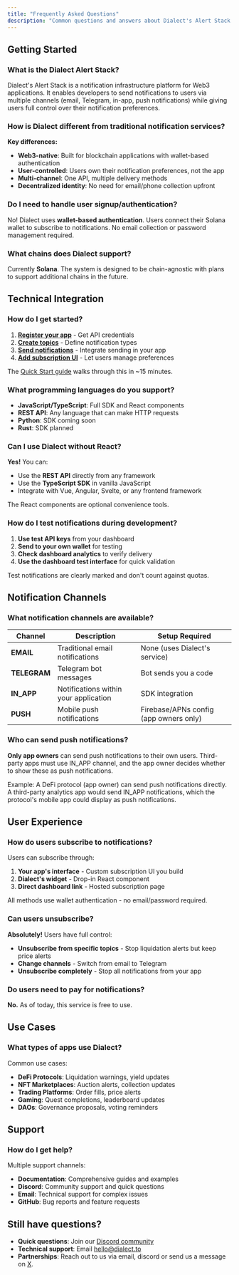 ```yaml
---
title: "Frequently Asked Questions"
description: "Common questions and answers about Dialect's Alert Stack."
---
```


## Getting Started

### What is the Dialect Alert Stack?

Dialect's Alert Stack is a notification infrastructure platform for Web3 applications. It enables developers to send notifications to users via multiple channels (email, Telegram, in-app, push notifications) while giving users full control over their notification preferences.

### How is Dialect different from traditional notification services?

**Key differences:**
- **Web3-native**: Built for blockchain applications with wallet-based authentication
- **User-controlled**: Users own their notification preferences, not the app
- **Multi-channel**: One API, multiple delivery methods
- **Decentralized identity**: No need for email/phone collection upfront

### Do I need to handle user signup/authentication?

No! Dialect uses **wallet-based authentication**. Users connect their Solana wallet to subscribe to notifications. No email collection or password management required.

### What chains does Dialect support?

Currently **Solana**. The system is designed to be chain-agnostic with plans to support additional chains in the future.

## Technical Integration

### How do I get started?

1. **[Register your app](/alerts/setup/register-app)** - Get API credentials
2. **[Create topics](/alerts/setup/topics-channels-subscribers)** - Define notification types
3. **[Send notifications](/alerts/send)** - Integrate sending in your app
4. **[Add subscription UI](/alerts/integrate-inbox/)** - Let users manage preferences

The [Quick Start guide](/alerts/quick-start) walks through this in ~15 minutes.

### What programming languages do you support?

- **JavaScript/TypeScript**: Full SDK and React components
- **REST API**: Any language that can make HTTP requests
- **Python**: SDK coming soon
- **Rust**: SDK planned

### Can I use Dialect without React?

**Yes!** You can:
- Use the **REST API** directly from any framework
- Use the **TypeScript SDK** in vanilla JavaScript
- Integrate with Vue, Angular, Svelte, or any frontend framework

The React components are optional convenience tools.

### How do I test notifications during development?

1. **Use test API keys** from your dashboard
2. **Send to your own wallet** for testing
3. **Check dashboard analytics** to verify delivery
4. **Use the dashboard test interface** for quick validation

Test notifications are clearly marked and don't count against quotas.

## Notification Channels

### What notification channels are available?

| Channel | Description | Setup Required |
|---------|-------------|----------------|
| **EMAIL** | Traditional email notifications | None (uses Dialect's service) |
| **TELEGRAM** | Telegram bot messages | Bot sends you a code |
| **IN_APP** | Notifications within your application | SDK integration |
| **PUSH** | Mobile push notifications | Firebase/APNs config (app owners only) |


### Who can send push notifications?

**Only app owners** can send push notifications to their own users. Third-party apps must use IN_APP channel, and the app owner decides whether to show these as push notifications.

Example: A DeFi protocol (app owner) can send push notifications directly. A third-party analytics app would send IN_APP notifications, which the protocol's mobile app could display as push notifications.

## User Experience

### How do users subscribe to notifications?

Users can subscribe through:
1. **Your app's interface** - Custom subscription UI you build
2. **Dialect's widget** - Drop-in React component
3. **Direct dashboard link** - Hosted subscription page

All methods use wallet authentication - no email/password required.

### Can users unsubscribe?

**Absolutely!** Users have full control:
- **Unsubscribe from specific topics** - Stop liquidation alerts but keep price alerts
- **Change channels** - Switch from email to Telegram
- **Unsubscribe completely** - Stop all notifications from your app

### Do users need to pay for notifications?

**No.** As of today, this service is free to use. 

## Use Cases

### What types of apps use Dialect?

Common use cases:
- **DeFi Protocols**: Liquidation warnings, yield updates
- **NFT Marketplaces**: Auction alerts, collection updates  
- **Trading Platforms**: Order fills, price alerts
- **Gaming**: Quest completions, leaderboard updates
- **DAOs**: Governance proposals, voting reminders

## Support

### How do I get help?

Multiple support channels:
- **Documentation**: Comprehensive guides and examples
- **Discord**: Community support and quick questions
- **Email**: Technical support for complex issues
- **GitHub**: Bug reports and feature requests

## Still have questions?

- **Quick questions**: Join our [Discord community](https://discord.gg/saydialect)
- **Technical support**: Email [hello@dialect.to](mailto:hello@dialect.to)
- **Partnerships**: Reach out to us via email, discord or send us a message on [X](https://x.com/saydialect).